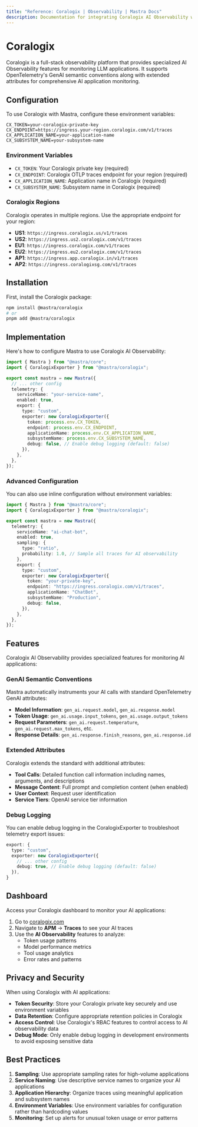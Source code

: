 ```yaml
---
title: "Reference: Coralogix | Observability | Mastra Docs"
description: Documentation for integrating Coralogix AI Observability with Mastra for comprehensive GenAI monitoring and tracing.
---
```


# Coralogix

Coralogix is a full-stack observability platform that provides specialized AI Observability features for monitoring LLM applications. It supports OpenTelemetry's GenAI semantic conventions along with extended attributes for comprehensive AI application monitoring.

## Configuration

To use Coralogix with Mastra, configure these environment variables:

```env
CX_TOKEN=your-coralogix-private-key
CX_ENDPOINT=https://ingress.your-region.coralogix.com/v1/traces
CX_APPLICATION_NAME=your-application-name
CX_SUBSYSTEM_NAME=your-subsystem-name
```

### Environment Variables

- `CX_TOKEN`: Your Coralogix private key (required)
- `CX_ENDPOINT`: Coralogix OTLP traces endpoint for your region (required)
- `CX_APPLICATION_NAME`: Application name in Coralogix (required)
- `CX_SUBSYSTEM_NAME`: Subsystem name in Coralogix (required)

### Coralogix Regions

Coralogix operates in multiple regions. Use the appropriate endpoint for your region:

- **US1**: `https://ingress.coralogix.us/v1/traces`
- **US2**: `https://ingress.us2.coralogix.com/v1/traces`
- **EU1**: `https://ingress.coralogix.com/v1/traces`
- **EU2**: `https://ingress.eu2.coralogix.com/v1/traces`
- **AP1**: `https://ingress.app.coralogix.in/v1/traces`
- **AP2**: `https://ingress.coralogixsg.com/v1/traces`

## Installation

First, install the Coralogix package:

```bash
npm install @mastra/coralogix
# or
pnpm add @mastra/coralogix
```

## Implementation

Here's how to configure Mastra to use Coralogix AI Observability:

```typescript
import { Mastra } from "@mastra/core";
import { CoralogixExporter } from "@mastra/coralogix";

export const mastra = new Mastra({
  // ... other config
  telemetry: {
    serviceName: "your-service-name",
    enabled: true,
    export: {
      type: "custom",
      exporter: new CoralogixExporter({
        token: process.env.CX_TOKEN,
        endpoint: process.env.CX_ENDPOINT,
        applicationName: process.env.CX_APPLICATION_NAME,
        subsystemName: process.env.CX_SUBSYSTEM_NAME,
        debug: false, // Enable debug logging (default: false)
      }),
    },
  },
});
```

### Advanced Configuration

You can also use inline configuration without environment variables:

```typescript
import { Mastra } from "@mastra/core";
import { CoralogixExporter } from "@mastra/coralogix";

export const mastra = new Mastra({
  telemetry: {
    serviceName: "ai-chat-bot",
    enabled: true,
    sampling: {
      type: "ratio",
      probability: 1.0, // Sample all traces for AI observability
    },
    export: {
      type: "custom",
      exporter: new CoralogixExporter({
        token: "your-private-key",
        endpoint: "https://ingress.coralogix.com/v1/traces",
        applicationName: "ChatBot",
        subsystemName: "Production",
        debug: false,
      }),
    },
  },
});
```

## Features

Coralogix AI Observability provides specialized features for monitoring AI applications:

### GenAI Semantic Conventions

Mastra automatically instruments your AI calls with standard OpenTelemetry GenAI attributes:

- **Model Information**: `gen_ai.request.model`, `gen_ai.response.model`
- **Token Usage**: `gen_ai.usage.input_tokens`, `gen_ai.usage.output_tokens`
- **Request Parameters**: `gen_ai.request.temperature`, `gen_ai.request.max_tokens`, etc.
- **Response Details**: `gen_ai.response.finish_reasons`, `gen_ai.response.id`

### Extended Attributes

Coralogix extends the standard with additional attributes:

- **Tool Calls**: Detailed function call information including names, arguments, and descriptions
- **Message Content**: Full prompt and completion content (when enabled)
- **User Context**: Request user identification
- **Service Tiers**: OpenAI service tier information

### Debug Logging

You can enable debug logging in the CoralogixExporter to troubleshoot telemetry export issues:

```typescript
export: {
  type: "custom",
  exporter: new CoralogixExporter({
    // ... other config
    debug: true, // Enable debug logging (default: false)
  }),
}
```

## Dashboard

Access your Coralogix dashboard to monitor your AI applications:

1. Go to [coralogix.com](https://coralogix.com/)
2. Navigate to **APM** → **Traces** to see your AI traces
3. Use the **AI Observability** features to analyze:
   - Token usage patterns
   - Model performance metrics
   - Tool usage analytics
   - Error rates and patterns

## Privacy and Security

When using Coralogix with AI applications:

- **Token Security**: Store your Coralogix private key securely and use environment variables
- **Data Retention**: Configure appropriate retention policies in Coralogix
- **Access Control**: Use Coralogix's RBAC features to control access to AI observability data
- **Debug Mode**: Only enable debug logging in development environments to avoid exposing sensitive data

## Best Practices

1. **Sampling**: Use appropriate sampling rates for high-volume applications
2. **Service Naming**: Use descriptive service names to organize your AI applications
3. **Application Hierarchy**: Organize traces using meaningful application and subsystem names
4. **Environment Variables**: Use environment variables for configuration rather than hardcoding values
5. **Monitoring**: Set up alerts for unusual token usage or error patterns
